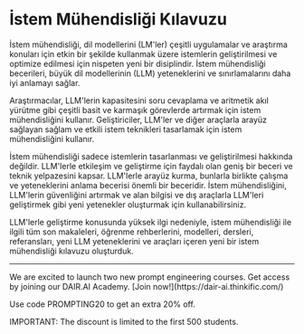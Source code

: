 # İstem Mühendisliği Kılavuzu


İstem mühendisliği, dil modellerini (LM'ler) çeşitli uygulamalar ve araştırma konuları için etkin bir şekilde kullanmak üzere istemlerin geliştirilmesi ve optimize edilmesi için nispeten yeni bir disiplindir. İstem mühendisliği becerileri, büyük dil modellerinin (LLM) yeteneklerini ve sınırlamalarını daha iyi anlamayı sağlar.

Araştırmacılar, LLM'lerin kapasitesini soru cevaplama ve aritmetik akıl yürütme gibi çeşitli basit ve karmaşık görevlerde artırmak için istem mühendisliğini kullanır. Geliştiriciler, LLM'ler ve diğer araçlarla arayüz sağlayan sağlam ve etkili istem teknikleri tasarlamak için istem mühendisliğini kullanır.

İstem mühendisliği sadece istemlerin tasarlanması ve geliştirilmesi hakkında değildir. LLM'lerle etkileşim ve geliştirme için faydalı olan geniş bir beceri ve teknik yelpazesini kapsar. LLM'lerle arayüz kurma, bunlarla birlikte çalışma ve yeteneklerini anlama becerisi önemli bir beceridir. İstem mühendisliğini, LLM'lerin güvenliğini artırmak ve alan bilgisi ve dış araçlarla LLM'leri geliştirmek gibi yeni yetenekler oluşturmak için kullanabilirsiniz.

LLM'lerle geliştirme konusunda yüksek ilgi nedeniyle, istem mühendisliği ile ilgili tüm son makaleleri, öğrenme rehberlerini, modelleri, dersleri, referansları, yeni LLM yeteneklerini ve araçları içeren yeni bir istem mühendisliği kılavuzu oluşturduk.

---
<Callout type= "info" emoji="🎉">
We are excited to launch two new prompt engineering courses. Get access by joining our DAIR.AI Academy. [Join now!](https://dair-ai.thinkific.com/)

Use code PROMPTING20 to get an extra 20% off.

IMPORTANT: The discount is limited to the first 500 students. 

</Callout>